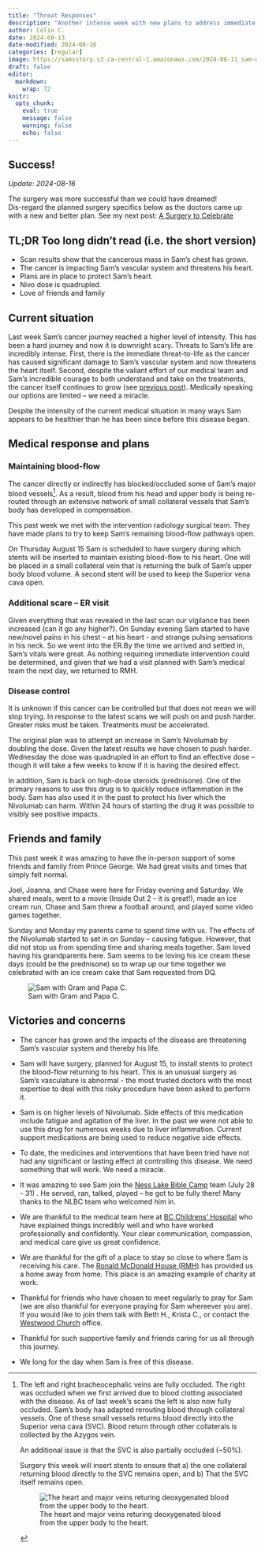 ```yaml
---
title: "Threat Responses"
description: "Another intense week with new plans to address immediate threats"
author: Colin C.
date: 2024-08-13
date-modified: 2024-08-16
categories: [regular]
image: https://samsstory.s3.ca-central-1.amazonaws.com/2024-08-11_sam-with-gram-papa.jpg
draft: false
editor: 
  markdown: 
    wrap: 72
knitr: 
  opts_chunk: 
    eval: true
    message: false
    warning: false
    echo: false
---
```


::: {.callout-important icon="false"}
## Success! 
_Update: 2024-08-16_

The surgery was more successful than we could have dreamed!\
Dis-regard the planned surgery specifics below as the doctors came up with a new and better plan.
See my next post: [A Surgery to Celebrate](./2024-08-16_surgery-celebration.qmd)

:::


::: {.callout-note icon="false"}
## TL;DR [Too long didn't read (i.e. the short version)]{.small}

-   Scan results show that the cancerous mass in Sam's chest has grown.
-   The cancer is impacting Sam's vascular system and threatens his
    heart.
-   Plans are in place to protect Sam's heart.
-   Nivo dose is quadrupled.
-   Love of friends and family
:::

## Current situation

Last week Sam's cancer journey reached a higher level of intensity. This
has been a hard journey and now it is downright scary. Threats to Sam's
life are incredibly intense. First, there is the immediate
threat-to-life as the cancer has caused significant damage to Sam's
vascular system and now threatens the heart itself. Second, despite the
valiant effort of our medical team and Sam's incredible courage to both
understand and take on the treatments, the cancer itself continues to
grow (see [previous post](./2024-08-07_scan-results.qmd)). Medically
speaking our options are limited -- we need a miracle.

Despite the intensity of the current medical situation in many ways Sam
appears to be healthier than he has been since before this disease
began.

## Medical response and plans

### Maintaining blood-flow

The cancer directly or indirectly has blocked/occluded some of Sam's
major blood vessels[^1]. As a result, blood from his head and upper body
is being re-routed through an extensive network of small collateral
vessels that Sam's body has developed in compensation.

[^1]:
    ::::: {layout-ncol="2"}
    ::: {#fn-text}
    The left and right bracheocephalic veins are fully occluded. The
    right was occluded when we first arrived due to blood clotting
    associated with the disease. As of last week's scans the left is
    also now fully occluded. Sam's body has adapted rerouting blood
    through collateral vessels. One of these small vessels returns blood
    directly into the Superior vena cava (SVC). Blood return through
    other collaterals is collected by the Azygos vein.

    An additional issue is that the SVC is also partially occluded
    (\~50%).

    Surgery this week will insert stents to ensure that a) the one
    collateral returning blood directly to the SVC remains open, and b)
    That the SVC itself remains open.
    :::

    ::: {#img-heart}
    ![The heart and major veins returing deoxygenated blood from the
    upper body to the
    heart.](https://oncohemakey.com/wp-content/uploads/2016/06/B9781455728657000485_f048-001-9781455728657.jpg)
    :::
    :::::

This past week we met with the intervention radiology surgical team.
They have made plans to try to keep Sam's remaining blood-flow pathways
open.

On Thursday August 15 Sam is scheduled to have surgery during which
stents will be inserted to maintain existing blood-flow to his heart.
One will be placed in a small collateral vein that is returning the bulk
of Sam's upper body blood volume. A second stent will be used to keep
the Superior vena cava open.

### Additional scare – ER visit

Given everything that was revealed in the last scan our vigilance has
been increased (can it go any higher?). On Sunday evening Sam started to
have new/novel pains in his chest – at his heart - and strange pulsing
sensations in his neck. So we went into the ER.By the time we arrived
and settled in, Sam's vitals were great. As nothing requiring immediate
intervention could be determined, and given that we had a visit planned
with Sam's medical team the next day, we returned to RMH.

### Disease control

It is unknown if this cancer can be controlled but that does not mean we
will stop trying. In response to the latest scans we will push on and
push harder. Greater risks must be taken. Treatments must be
accelerated.

The original plan was to attempt an increase in Sam's Nivolumab by
doubling the dose. Given the latest results we have chosen to push
harder. Wednesday the dose was quadrupled in an effort to find an
effective dose -- though it will take a few weeks to know if it is
having the desired effect.

In addition, Sam is back on high-dose steroids (prednisone). One of the
primary reasons to use this drug is to quickly reduce inflammation in
the body. Sam has also used it in the past to protect his liver which
the Nivolumab can harm. Within 24 hours of starting the drug it was
possible to visibly see positive impacts.

## Friends and family

::::: {layout-ncol="2"}
::: {#txt}
This past week it was amazing to have the in-person support of some
friends and family from Prince George. We had great visits and times
that simply felt normal.

Joel, Joanna, and Chase were here for Friday evening and Saturday. We
shared meals, went to a movie (Inside Out 2 – it is great!), made an ice
cream run, Chase and Sam threw a football around, and played some video
games together.

Sunday and Monday my parents came to spend time with us. The effects of
the Nivolumab started to set in on Sunday – causing fatigue. However,
that did not stop us from spending time and sharing meals together. Sam
loved having his grandparents here. Sam seems to be loving his ice cream
these days (could be the prednisone) so to wrap up our time together we
celebrated with an ice cream cake that Sam requested from DQ.
:::

::: {#photo}
![Sam with Gram and Papa
C.](https://samsstory.s3.ca-central-1.amazonaws.com/2024-08-11_sam-with-gram-papa.jpg)
:::
:::::

## Victories and concerns

-   The cancer has grown and the impacts of the disease are threatening
    Sam's vascular system and thereby his life.

-   Sam will have surgery, planned for August 15, to install stents to
    protect the blood-flow returning to his heart. This is an unusual
    surgery as Sam's vasculature is abnormal - the most trusted doctors
    with the most expertise to deal with this risky procedure have been
    asked to perform it.

-   Sam is on higher levels of Nivolumab. Side effects of this
    medication include fatigue and agitation of the liver. In the past
    we were not able to use this drug for numerous weeks due to liver
    inflammation. Current support medications are being used to reduce
    negative side effects.

-   To date, the medicines and interventions that have been tried have
    not had any significant or lasting effect at controlling this
    disease. We need something that will work. We need a miracle.

-   It was amazing to see Sam join the [Ness Lake Bible
    Camp](https://www.nesslakebiblecamp.com) team (July 28 - 31) . He
    served, ran, talked, played -- he got to be fully there! Many thanks
    to the NLBC team who welcomed him in.

-   We are thankful to the medical team here at [BC Childrens'
    Hospital](http://www.bcchildrens.ca) who have explained things
    incredibly well and who have worked professionally and confidently.
    Your clear communication, compassion, and medical care give us great
    confidence.

-   We are thankful for the gift of a place to stay so close to where
    Sam is receiving his care. The [Ronald McDonald House
    (RMH)](https://rmhbc.ca) has provided us a home away from home. This
    place is an amazing example of charity at work.

-   Thankful for friends who have chosen to meet regularly to pray for
    Sam (we are also thankful for everyone praying for Sam whereever you
    are). If you would like to join them talk with Beth H., Krista C.,
    or contact the [Westwood Church](https://westwoodchurch.bc.ca)
    office.

-   Thankful for such supportive family and friends caring for us all
    through this journey.

-   We long for the day when Sam is free of this disease.